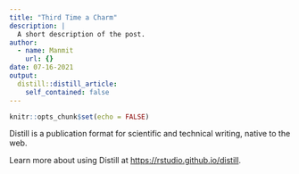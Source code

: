 ```yaml
---
title: "Third Time a Charm"
description: |
  A short description of the post.
author:
  - name: Manmit
    url: {}
date: 07-16-2021
output:
  distill::distill_article:
    self_contained: false
---
```



```r
knitr::opts_chunk$set(echo = FALSE)
```

Distill is a publication format for scientific and technical writing, native to the web.

Learn more about using Distill at <https://rstudio.github.io/distill>.


